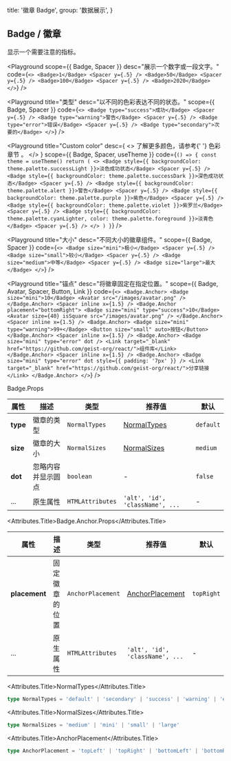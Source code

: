 
  title: '徽章 Badge',
  group: '数据展示',
}

## Badge / 徽章

显示一个需要注意的指标。

<Playground
  scope={{ Badge, Spacer }}
  desc="展示一个数字或一段文字。"
  code={`
<>
  <Badge>1</Badge> <Spacer y={.5} />
  <Badge>50</Badge> <Spacer y={.5} />
  <Badge>100</Badge> <Spacer y={.5} />
  <Badge>2020</Badge>
</>
`}
/>

<Playground
  title="类型"
  desc="以不同的色彩表达不同的状态。"
  scope={{ Badge, Spacer }}
  code={`
<>
  <Badge type="success">成功</Badge> <Spacer y={.5} />
  <Badge type="warning">警告</Badge> <Spacer y={.5} />
  <Badge type="error">错误</Badge> <Spacer y={.5} />
  <Badge type="secondary">次要的</Badge>
</>
`}
/>

<Playground
  title="Custom color"
  desc={
    <>
      了解更多颜色，请参考{' '}
      <NextLink href="/zh-cn/guide/colors">
        <Link color>色彩章节</Link>
      </NextLink>
      。
    </>
  }
  scope={{ Badge, Spacer, useTheme }}
  code={`
() => {
  const theme = useTheme()
  return (
    <>
      <Badge style={{ backgroundColor: theme.palette.successLight }}>淡色成功状态</Badge> <Spacer y={.5} />
      <Badge style={{ backgroundColor: theme.palette.successDark }}>深色成功状态</Badge> <Spacer y={.5} />
      <Badge style={{ backgroundColor: theme.palette.alert }}>警告</Badge> <Spacer y={.5} />
      <Badge style={{ backgroundColor: theme.palette.purple }}>紫色</Badge> <Spacer y={.5} />
      <Badge style={{ backgroundColor: theme.palette.violet }}>紫罗兰</Badge> <Spacer y={.5} />
      <Badge style={{ backgroundColor: theme.palette.cyanLighter, color: theme.palette.foreground }}>淡青色</Badge> <Spacer y={.5} />
    </>
  )
}
`}
/>

<Playground
  title="大小"
  desc="不同大小的徽章组件。"
  scope={{ Badge, Spacer }}
  code={`
<>
  <Badge size="mini">极小</Badge> <Spacer y={.5} />
  <Badge size="small">较小</Badge> <Spacer y={.5} />
  <Badge size="medium">中等</Badge> <Spacer y={.5} />
  <Badge size="large">最大</Badge>
</>
`}
/>

<Playground
  title="锚点"
  desc="将徽章固定在指定位置。"
  scope={{ Badge, Avatar, Spacer, Button, Link }}
  code={`
<>
  <Badge.Anchor>
    <Badge size="mini">10</Badge>
    <Avatar src="/images/avatar.png" />
  </Badge.Anchor>
  <Spacer inline x={1.5} />
  <Badge.Anchor placement="bottomRight">
    <Badge size="mini" type="success">10</Badge>
    <Avatar size={40} isSquare src="/images/avatar.png" />
  </Badge.Anchor>
  <Spacer inline x={1.5} />
  <Badge.Anchor>
    <Badge size="mini" type="warning">99+</Badge>
    <Button size="small" auto>按钮</Button>
  </Badge.Anchor>
  <Spacer inline x={1.5} />
  <Badge.Anchor>
    <Badge size="mini" type="error" dot />
    <Link target="_blank" href="https://github.com/geist-org/react/">组件库</Link>
  </Badge.Anchor>
  <Spacer inline x={1.5} />
  <Badge.Anchor>
    <Badge size="mini" type="error" dot style={{ padding: '7px' }} />
    <Link target="_blank" href="https://github.com/geist-org/react/">分享链接</Link>
  </Badge.Anchor>
</>
`}
/>

<Attributes edit="/pages/zh-cn/components/badge.mdx">
<Attributes.Title>Badge.Props</Attributes.Title>

| 属性     | 描述               | 类型             | 推荐值                          | 默认      |
| -------- | ------------------ | ---------------- | ------------------------------- | --------- |
| **type** | 徽章的类型         | `NormalTypes`    | [NormalTypes](#normaltypes)     | `default` |
| **size** | 徽章的大小         | `NormalSizes`    | [NormalSizes](#normalsizes)     | `medium`  |
| **dot**  | 忽略内容并显示圆点 | `boolean`        | -                               | `false`   |
| ...      | 原生属性           | `HTMLAttributes` | `'alt', 'id', 'className', ...` | -         |

<Attributes.Title>Badge.Anchor.Props</Attributes.Title>

| 属性          | 描述           | 类型              | 推荐值                              | 默认       |
| ------------- | -------------- | ----------------- | ----------------------------------- | ---------- |
| **placement** | 固定徽章的位置 | `AnchorPlacement` | [AnchorPlacement](#anchorplacement) | `topRight` |
| ...           | 原生属性       | `HTMLAttributes`  | `'alt', 'id', 'className', ...`     | -          |

<Attributes.Title>NormalTypes</Attributes.Title>

```ts
type NormalTypes = 'default' | 'secondary' | 'success' | 'warning' | 'error'
```

<Attributes.Title>NormalSizes</Attributes.Title>

```ts
type NormalSizes = 'medium' | 'mini' | 'small' | 'large'
```

<Attributes.Title>AnchorPlacement</Attributes.Title>

```ts
type AnchorPlacement = 'topLeft' | 'topRight' | 'bottomLeft' | 'bottomRight'
```

</Attributes>

